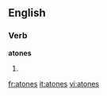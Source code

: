 
==English==

===Verb===
'''atones'''

# {{third-person singular of|[[atone]]}}

[[fr:atones]]
[[it:atones]]
[[vi:atones]]